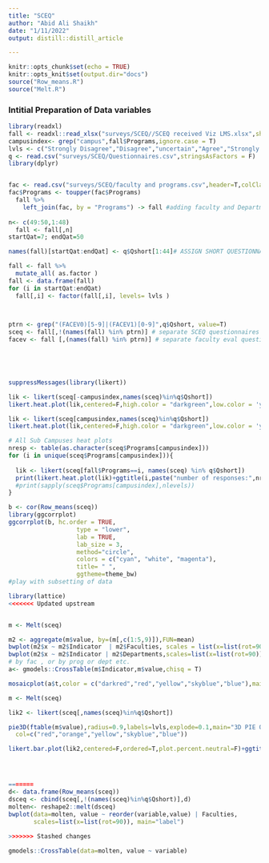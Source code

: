 ```yaml
---
title: "SCEQ"
author: "Abid Ali Shaikh"
date: "1/11/2022"
output: distill::distill_article

---
```


```r
knitr::opts_chunk$set(echo = TRUE)
knitr::opts_knit$set(output.dir="docs")
source("Row_means.R")
source("Melt.R")
```

### Intitial Preparation of Data variables

```r
library(readxl)
fall <- readxl::read_xlsx("surveys/SCEQ//SCEQ received Viz LMS.xlsx",sheet=2)
campusindex<- grep("campus",fall$Programs,ignore.case = T)
lvls <- c("Strongly Disagree","Disagree","uncertain","Agree","Strongly Agree")
q <- read.csv("surveys/SCEQ/Questionnaires.csv",stringsAsFactors = F)
library(dplyr)


fac <- read.csv("surveys/SCEQ/faculty and programs.csv",header=T,colClasses = "character")
fac$Programs <- toupper(fac$Programs)
  fall %>%
    left_join(fac, by = "Programs") -> fall #adding faculty and Department col
  
n<- c(49:50,1:48)
  fall <- fall[,n]
startQat=7; endQat=50

names(fall)[startQat:endQat] <- q$Qshort[1:44]# ASSIGN SHORT QUESTIONNAIRE NAMES

fall <- fall %>%
  mutate_all( as.factor ) 
fall <- data.frame(fall)
for (i in startQat:endQat)
  fall[,i] <- factor(fall[,i], levels= lvls )
  


ptrn <- grep("(FACEV0)[5-9]|(FACEV1)[0-9]",q$Qshort, value=T)
sceq <- fall[,!(names(fall) %in% ptrn)] # separate SCEQ questionnaires
facev <- fall [,(names(fall) %in% ptrn)] # separate faculty eval questionnaires


  



```


```r

suppressMessages(library(likert))

lik <- likert(sceq[-campusindex,names(sceq)%in%q$Qshort])
likert.heat.plot(lik,centered=F,high.color = "darkgreen",low.color = 'yellow',text.size = 3)+ggtitle("Students ......Campus Jamshoro")

lik <- likert(sceq[campusindex,names(sceq)%in%q$Qshort])
likert.heat.plot(lik,centered=F,high.color = "darkgreen",low.color = 'yellow',text.size = 3)+ggtitle("Students ......SubCampuses")

# All Sub Campuses heat plots
nresp <- table(as.character(sceq$Programs[campusindex]))
for (i in unique(sceq$Programs[campusindex])){
  
  lik <- likert(sceq[fall$Programs==i, names(sceq) %in% q$Qshort])
  print(likert.heat.plot(lik)+ggtitle(i,paste("number of responses:",nresp[[i]])))
  #print(sapply(sceq$Programs[campusindex],nlevels))
}

```


```r
b <- cor(Row_means(sceq))
library(ggcorrplot)
ggcorrplot(b, hc.order = TRUE, 
                   type = "lower", 
                   lab = TRUE, 
                   lab_size = 3, 
                   method="circle", 
                   colors = c("cyan", "white", "magenta"), 
                   title= " ",
                   ggtheme=theme_bw)
#play with subsetting of data 

```


```r
library(lattice)
<<<<<<< Updated upstream


m <- Melt(sceq)

m2 <- aggregate(m$value, by=(m[,c(1:5,9)]),FUN=mean)
bwplot(m2$x ~ m2$Indicator  | m2$Faculties, scales = list(x=list(rot=90)))
bwplot(m2$x ~ m2$Indicator | m2$Departments,scales=list(x=list(rot=90)))
# by fac , or by prog or dept etc.
a<- gmodels::CrossTable(m$Indicator,m$value,chisq = T)

mosaicplot(a$t,color = c("darkred","red","yellow","skyblue","blue"),main = "Indicators vs likert response")

```
```r
m <- Melt(sceq)

lik2 <- likert(sceq[,names(sceq)%in%q$Qshort])

pie3D(ftable(m$value),radius=0.9,labels=lvls,explode=0.1,main="3D PIE OVERALL",
  col=c("red","orange","yellow","skyblue","blue"))

likert.bar.plot(lik2,centered=F,ordered=T,plot.percent.neutral=F)+ggtitle("SCEQ 2022")




=======
d<- data.frame(Row_means(sceq))
dsceq <- cbind(sceq[,!(names(sceq)%in%q$Qshort)],d)
molten<- reshape2::melt(dsceq)
bwplot(data=molten, value ~ reorder(variable,value) | Faculties,
       scales=list(x=list(rot=90)), main="label")
        
>>>>>>> Stashed changes


```


```r
gmodels::CrossTable(data=molten, value ~ variable)

```

